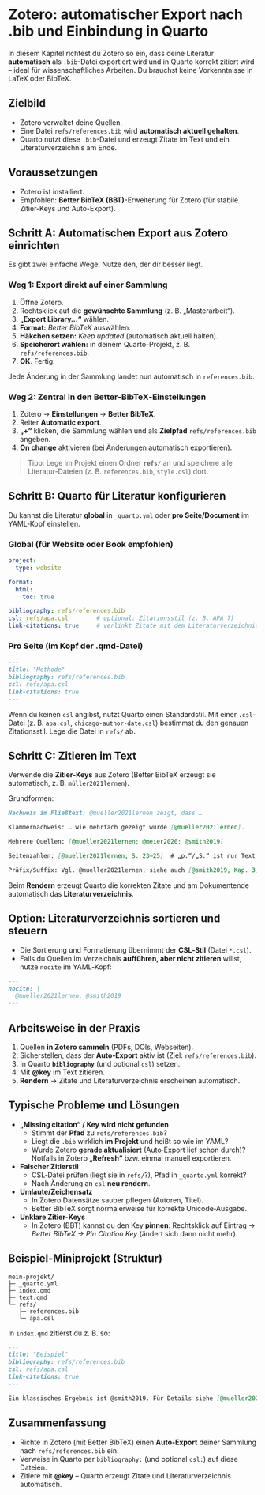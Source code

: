 # Zotero: automatischer Export nach .bib und Einbindung in Quarto

In diesem Kapitel richtest du Zotero so ein, dass deine Literatur **automatisch** als `.bib`-Datei exportiert wird und in Quarto korrekt zitiert wird – ideal für wissenschaftliches Arbeiten. Du brauchst keine Vorkenntnisse in LaTeX oder BibTeX.


## Zielbild

- Zotero verwaltet deine Quellen.
- Eine Datei `refs/references.bib` wird **automatisch aktuell gehalten**.
- Quarto nutzt diese `.bib`-Datei und erzeugt Zitate im Text und ein Literaturverzeichnis am Ende.


## Voraussetzungen

- Zotero ist installiert.
- Empfohlen: **Better BibTeX (BBT)**-Erweiterung für Zotero (für stabile Zitier-Keys und Auto-Export).


## Schritt A: Automatischen Export aus Zotero einrichten

Es gibt zwei einfache Wege. Nutze den, der dir besser liegt.

### Weg 1: Export direkt auf einer Sammlung

1. Öffne Zotero.  
2. Rechtsklick auf die **gewünschte Sammlung** (z. B. „Masterarbeit“).  
3. **„Export Library…“** wählen.  
4. **Format:** *Better BibTeX* auswählen.  
5. **Häkchen setzen:** *Keep updated* (automatisch aktuell halten).  
6. **Speicherort wählen:** in deinem Quarto-Projekt, z. B. `refs/references.bib`.  
7. **OK**. Fertig.

Jede Änderung in der Sammlung landet nun automatisch in `references.bib`.

### Weg 2: Zentral in den Better‑BibTeX‑Einstellungen

1. Zotero → **Einstellungen** → **Better BibTeX**.  
2. Reiter **Automatic export**.  
3. **„+“** klicken, die Sammlung wählen und als **Zielpfad** `refs/references.bib` angeben.  
4. **On change** aktivieren (bei Änderungen automatisch exportieren).

> Tipp: Lege im Projekt einen Ordner **`refs/`** an und speichere alle Literatur-Dateien (z. B. `references.bib`, `style.csl`) dort.


## Schritt B: Quarto für Literatur konfigurieren

Du kannst die Literatur **global** in `_quarto.yml` oder **pro Seite/Document** im YAML‑Kopf einstellen.

### Global (für Website oder Book empfohlen)

```yaml
project:
  type: website

format:
  html:
    toc: true

bibliography: refs/references.bib
csl: refs/apa.csl        # optional: Zitationsstil (z. B. APA 7)
link-citations: true     # verlinkt Zitate mit dem Literaturverzeichnis
```

### Pro Seite (im Kopf der .qmd-Datei)

```markdown
---
title: "Methode"
bibliography: refs/references.bib
csl: refs/apa.csl
link-citations: true
---
```

Wenn du keinen `csl` angibst, nutzt Quarto einen Standardstil. Mit einer `.csl`-Datei (z. B. `apa.csl`, `chicago-author-date.csl`) bestimmst du den genauen Zitationsstil. Lege die Datei in `refs/` ab.


## Schritt C: Zitieren im Text

Verwende die **Zitier-Keys** aus Zotero (Better BibTeX erzeugt sie automatisch, z. B. `müller2021lernen`).

Grundformen:

```markdown
Nachweis im Fließtext: @mueller2021lernen zeigt, dass …

Klammernachweis: … wie mehrfach gezeigt wurde [@mueller2021lernen].

Mehrere Quellen: [@mueller2021lernen; @meier2020; @smith2019]

Seitenzahlen: [@mueller2021lernen, S. 23–25]  # „p.“/„S.“ ist nur Text

Präfix/Suffix: Vgl. @mueller2021lernen, siehe auch [@smith2019, Kap. 3].
```

Beim **Rendern** erzeugt Quarto die korrekten Zitate und am Dokumentende automatisch das **Literaturverzeichnis**.


## Option: Literaturverzeichnis sortieren und steuern

- Die Sortierung und Formatierung übernimmt der **CSL‑Stil** (Datei `*.csl`).  
- Falls du Quellen im Verzeichnis **aufführen, aber nicht zitieren** willst, nutze `nocite` im YAML‑Kopf:

```markdown
---
nocite: |
  @mueller2021lernen, @smith2019
---
```


## Arbeitsweise in der Praxis

1. Quellen **in Zotero sammeln** (PDFs, DOIs, Webseiten).  
2. Sicherstellen, dass der **Auto‑Export** aktiv ist (Ziel: `refs/references.bib`).  
3. In Quarto **`bibliography`** (und optional `csl`) setzen.  
4. Mit **@key** im Text zitieren.  
5. **Rendern** → Zitate und Literaturverzeichnis erscheinen automatisch.


## Typische Probleme und Lösungen

- **„Missing citation“ / Key wird nicht gefunden**  
  - Stimmt der **Pfad** zu `refs/references.bib`?  
  - Liegt die `.bib` wirklich **im Projekt** und heißt so wie im YAML?  
  - Wurde Zotero **gerade aktualisiert** (Auto‑Export lief schon durch)? Notfalls in Zotero **„Refresh“** bzw. einmal manuell exportieren.

- **Falscher Zitierstil**  
  - CSL‑Datei prüfen (liegt sie in `refs/`?), Pfad in `_quarto.yml` korrekt?  
  - Nach Änderung an `csl` **neu rendern**.

- **Umlaute/Zeichensatz**  
  - In Zotero Datensätze sauber pflegen (Autoren, Titel).  
  - Better BibTeX sorgt normalerweise für korrekte Unicode‑Ausgabe.

- **Unklare Zitier-Keys**  
  - In Zotero (BBT) kannst du den Key **pinnen**: Rechtsklick auf Eintrag → *Better BibTeX → Pin Citation Key* (ändert sich dann nicht mehr).


## Beispiel-Miniprojekt (Struktur)

```
mein-projekt/
├─ _quarto.yml
├─ index.qmd
├─ text.qmd
└─ refs/
   ├─ references.bib
   └─ apa.csl
```

In `index.qmd` zitierst du z. B. so:

```markdown
---
title: "Beispiel"
bibliography: refs/references.bib
csl: refs/apa.csl
link-citations: true
---

Ein klassisches Ergebnis ist @smith2019. Für Details siehe [@mueller2021lernen, S. 45].
```


## Zusammenfassung

- Richte in Zotero (mit Better BibTeX) einen **Auto‑Export** deiner Sammlung nach `refs/references.bib` ein.  
- Verweise in Quarto per `bibliography:` (und optional `csl:`) auf diese Dateien.  
- Zitiere mit **@key** – Quarto erzeugt Zitate und Literaturverzeichnis automatisch.
